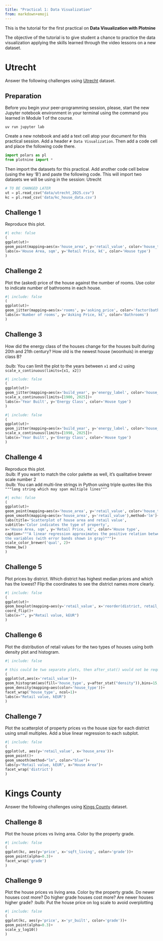 ```yaml
---
title: "Practical 1: Data Visualization"
from: markdown+emoji
---
```


This is the tutorial for the first practical on **Data Visualization with Plotnine**

The objective of the tutorial is to give student a chance to practice the data visualization applying the skills learned through the video lessons on a new dataset.

# Utrecht

Answer the following challenges using [Utrecht](Utrecht.qmd) dataset. 


## Preparation

:::{.callout-note}

Before you begin your peer-programming session, please, start the new Jupyter notebook environment in your terminal using the command you learned in Module 1 of the course.

```
uv run jupyter lab
```

Create a new notebook and add a text cell atop your document for this practical session. Add a header `# Data Visualization`. Then add a code cell and place the following code there.

```python
import polars as pl
from plotnine import *
```

Then import the datasets for this practical. Add another code cell below (using the key 'B') and paste the following code. This will import two datasets we will be using in the session: Utrecht

```python
# TO BE CHANGED LATER
ut = pl.read_csv("data/utrecht_2025.csv")
kc = pl.read_csv('data/kc_house_data.csv')
```

:::

## Challenge 1

::: {.challenge}

Reproduce this plot.

```python
#| echo: false
(
ggplot(ut)+
geom_point(mapping=aes(x='house_area', y='retail_value', color='house_type')) +
labs(x='House Area, sqm', y='Retail Price, k€', color='House type') 
)
```

:::

## Challenge 2

:::{.challenge}

Plot the (asked) price of the house against the number of rooms. Use color to indicate number of bathrooms in each house.

```python
#| include: false
(
ggplot(ut)+
geom_jitter(mapping=aes(x='rooms', y='asking_price', color='factor(bathrooms)')) +
labs(x='Number of rooms', y='Asking Price, k€', color='Bathrooms') 
)
```

:::

## Challenge 3
:::{.challenge}

How did the energy class of the houses change for the houses built during 20th and 21th century? How old is the newest house (woonhuis) in energy class B?

:bulb: You can limit the plot to the years between `x1` and `x2` using `scale_x_continuous(limits=[x1, x2])`

```python
#| include: false
(
ggplot(ut)+
geom_jitter(mapping=aes(x='build_year', y='energy_label', color='house_type')) +
scale_x_continuous(limits=[1900, 2025])+
labs(x='Year Built', y='Energy Class', color='House type') 
)
```

```python
#| include: false
(
ggplot(ut)+
geom_jitter(mapping=aes(x='build_year', y='energy_label', color='house_type')) +
scale_x_continuous(limits=[1998, 2025])+
labs(x='Year Built', y='Energy Class', color='House type') 
)
```

:::

## Challenge 4
:::{.challenge}

| Reproduce this plot.
| :bulb: If you want to match the color palette as well, it's qualitative brewer scale number 2
| :bulb: You can add multi-line strings in Python using triple quotes like this `"""long string which may span multiple lines"""`

```python
#| echo: false
(
ggplot(ut)+
geom_point(mapping=aes(x='house_area', y='retail_value', color='house_type'))+
geom_smooth(mapping=aes(x='house_area', y='retail_value'),method='lm')+
labs(title='Scatterplot of house area and retail value',
subtitle='Color indicates the type of property',
x='House Area, sqm', y='Retail Price, k€', color='House type',
caption="""A linear regression approximates the positive relation between  
the variables (with error bands shown in gray)""")+
scale_color_brewer('qual', 2)+
theme_bw()
)
```

:::

## Challenge 5
:::{.challenge}


Plot prices by district. Which district has highest median prices and which has the lowest? Flip the coordinates to see the district names more clearly.

```python
#| include: false
(
ggplot(ut)+
geom_boxplot(mapping=aes(y='retail_value', x='reorder(district, retail_value)'))+
coord_flip()+
labs(x="", y="Retail value, kEUR")
)
```

:::

## Challenge 6
:::{.challenge}

Plot the distribution of retail values for the two types of houses using both density plot and histogram.

```python
#| include: false

# this could be two separate plots, then after_stat() would not be required
(
ggplot(ut,aes(x='retail_value'))+
geom_histogram(aes(fill='house_type', y=after_stat("density")),bins=15,alpha=0.3)+
geom_density(mapping=aes(color='house_type'))+
facet_wrap('house_type', ncol=1)+
labs(x="Retail value, kEUR")
)
```
:::

## Challenge 7
:::{.challenge}

Plot the scatterplot of property prices vs the house size for each district using small multiples. Add a blue linear regression to each subplot. 

```python
#| include: false
(
ggplot(ut, aes(y='retail_value', x='house_area'))+
geom_point()+
geom_smooth(method="lm", color="blue")+
labs(y="Retail value, kEUR", x="House Area")+
facet_wrap('district')
)
```

:::

# Kings County

Answer the following challenges using [Kings County](KingsCounty.qmd) dataset. 

## Challenge 8
:::{.challenge}

Plot the house prices vs living area. Color by the property grade.

```python
#| include: false
(
ggplot(kc, aes(y='price', x='sqft_living', color='grade'))+
geom_point(alpha=0.3)+
facet_wrap('grade')
)
```

:::

## Challenge 9
:::{.challenge}

Plot the house prices vs living area. Color by the property grade. Do newer houses cost more? Do higher grade houses cost more? Are newer houses higher grade?
:bulb: Put the house price on log scale to avoid overplotting

:::

```python
#| include: false
(
ggplot(kc, aes(y='price', x='yr_built', color='grade'))+
geom_point(alpha=0.3)+
scale_y_log10()
)
```